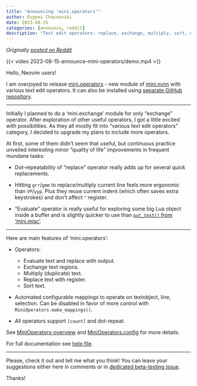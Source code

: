 ```yaml
---
title: "Announcing 'mini.operators'"
author: Evgeni Chasnovski
date: 2023-08-15
categories: [announce, reddit]
description: "Text edit operators: replace, exchange, multiply, sort, evaluate; with count and dot-repeat support"
---
```


*Originally [posted on Reddit](https://www.reddit.com/r/neovim/comments/15rv9gn/minioperators_text_edit_operators_replace/)*

{{< video 2023-08-15-announce-mini-operators/demo.mp4 >}}

Hello, Neovim users!

I am overjoyed to release [mini.operators](https://github.com/nvim-mini/mini.nvim/blob/main/readmes/mini-operators.md) - new module of [mini.nvim](https://github.com/nvim-mini/mini.nvim) with various text edit operators. It can also be installed using [separate GitHub repository](https://github.com/nvim-mini/mini.operators).

------

Initially I planned to do a 'mini.exchange' module for only "exchange" operator. After exploration of other useful operators, I got a little excited with possibilities. As they all mostly fit into "various text edit operators" category, I decided to upgrade my plans to include more operators.

At first, some of them didn't seem that useful, but continuous practice unveiled interesting minor "quality of life" improvements in frequent mundane tasks:

- Dot-repeatability of "replace" operator really adds up for several quick replacements.

- Hitting `grr`/`gmm` to replace/multiply current line feels more ergonomic than `VP`/`yyp`. Plus they reuse current indent (which often saves extra keystrokes) and don't affect `"` register.

- "Evaluate" operator is really useful for exploring some big Lua object inside a buffer and is slightly quicker to use than [`put_text()` from 'mini.misc'](https://github.com/nvim-mini/mini.nvim/blob/2c622382236328316b9fc15d8282fd47585d5844/doc/mini-misc.txt#L99).

------

Here are main features of 'mini.operators':

- Operators:
    - Evaluate text and replace with output.
    - Exchange text regions.
    - Multiply (duplicate) text.
    - Replace text with register.
    - Sort text.

- Automated configurable mappings to operate on textobject, line, selection. Can be disabled in favor of more control with `MiniOperators.make_mappings()`.

- All operators support `[count]` and dot-repeat.

See [MiniOperators-overview](https://github.com/nvim-mini/mini.nvim/blob/fd071ff88eb2bb0b930265e14e626bf30013ea55/doc/mini-operators.txt#L80) and [MiniOperators.config](https://github.com/nvim-mini/mini.nvim/blob/fd071ff88eb2bb0b930265e14e626bf30013ea55/doc/mini-operators.txt#L163) for more details.

For full documentation see [help file](https://github.com/nvim-mini/mini.nvim/blob/main/doc/mini-operators.txt).

------

Please, check it out and tell me what you think! You can leave your suggestions either here in comments or in [dedicated beta-testing issue](https://github.com/nvim-mini/mini.nvim/issues/439).

Thanks!
